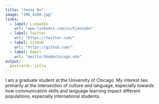 ```yaml
---
title: "Jenny Bo"
image: "IMG_4388.jpg"
links:
  - label: LinkedIn
    url: "www.linkedin.com/in/hjennybo"
  - label: Twitter
    url: "https://twitter.com/"
  - label: GitHub
    url: "https://github.com/"
  - label: Email
    url: "mailto:hbo@uchicago.edu"
output:
  postcards::jolla
---
```

I am a graduate student at the University of Chicago. My interest lies primarily at the intersection of culture and language, especially towards how communication skills and language learning impact different populations, especially international students. 